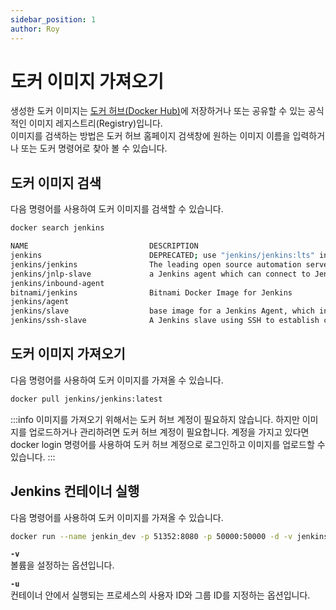 ```yaml
---
sidebar_position: 1
author: Roy
---
```



# 도커 이미지 가져오기

생성한 도커 이미지는 [도커 허브(Docker Hub)](https://hub.docker.com/)에 저장하거나 또는 공유할 수 있는 공식적인 이미지 레지스트리(Registry)입니다.<br/>
이미지를 검색하는 방법은 <Highlight>도커 허브 홈페이지 검색창</Highlight>에 원하는 이미지 이름을 입력하거나 또는 <Highlight>도커 명령어</Highlight>로 찾아 볼 수 있습니다.

## 도커 이미지 검색

다음 명령어를 사용하여 도커 이미지를 검색할 수 있습니다.

```bash {3-11}
docker search jenkins

NAME                           DESCRIPTION                                     STARS     OFFICIAL   AUTOMATED
jenkins                        DEPRECATED; use "jenkins/jenkins:lts" instead   5617      [OK]
jenkins/jenkins                The leading open source automation server       3457
jenkins/jnlp-slave             a Jenkins agent which can connect to Jenkins…   156                  [OK]
jenkins/inbound-agent                                                          96
bitnami/jenkins                Bitnami Docker Image for Jenkins                59                   [OK]
jenkins/agent                                                                  52
jenkins/slave                  base image for a Jenkins Agent, which includ…   49                   [OK]
jenkins/ssh-slave              A Jenkins slave using SSH to establish conne…   39                   [OK]
```

## 도커 이미지 가져오기

다음 명령어를 사용하여 도커 이미지를 가져올 수 있습니다.

```bash
docker pull jenkins/jenkins:latest
```

:::info
이미지를 가져오기 위해서는 도커 허브 계정이 필요하지 않습니다. 하지만 이미지를 업로드하거나 관리하려면 도커 허브 계정이 필요합니다. 계정을 가지고 있다면 docker login 명령어를 사용하여 도커 허브 계정으로 로그인하고 이미지를 업로드할 수 있습니다.
:::

## Jenkins 컨테이너 실행

다음 명령어를 사용하여 도커 이미지를 가져올 수 있습니다.

```bash
docker run --name jenkin_dev -p 51352:8080 -p 50000:50000 -d -v jenkins_home:/var/jenkins_home -u root jenkins/jenkins:latest
```

**`-v`**<br/>
볼륨을 설정하는 옵션입니다.

**`-u`**<br/>
컨테이너 안에서 실행되는 프로세스의 사용자 ID와 그룹 ID를 지정하는 옵션입니다.
